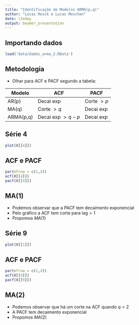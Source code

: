 ```yaml
---
title: "Identificação de Modelos ARMA(p,q)"
author: "Lucas Resck e Lucas Moschen"
date: \today
output: beamer_presentation
---
```


## Importando dados

```r
load('data/dados_arma_2.RData')
```

## Metodologia

- Olhar para ACF e PACF segundo a tabela: 

|Modelo|ACF|PACF|
|------|---|----|
|AR(p)|Decai exp|Corte $>p$|
|MA(q)|Corte $>q$|Decai exp|
|ARMA(p,q)|Decai exp $>q-p$|Decai exp|
 
## Série 4

```r
plot(X[[4]])
```

## ACF e PACF

```r
par(mfrow = c(1,2))
acf(X[[4]])
pacf(X[[4]])
```

## MA(1)

- Podemos observar que a PACF tem decaimento exponencial
- Pelo gráfico a ACF tem corte para $\text{lag}>1$
- Propomos $MA(1)$ 

## Série 9

```r
plot(X[[1]])
```

## ACF e PACF

```r
par(mfrow = c(1,2))
acf(X[[9]])
pacf(X[[9]])
```

## MA(2)

- Podemos observar que há um corte na ACF quando $q > 2$
- A PACF tem decaimento exponencial 
- Propomos $MA(2)$
